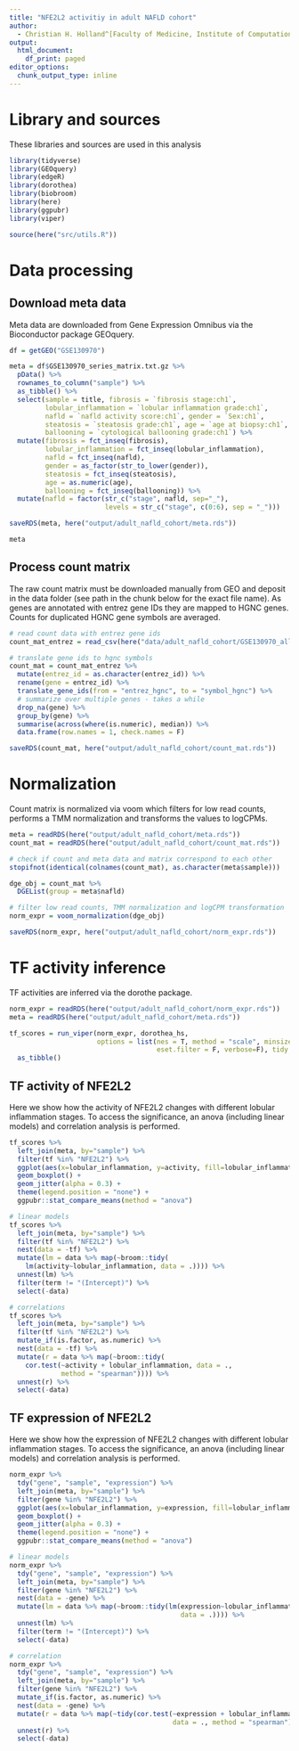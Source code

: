```yaml
---
title: "NFE2L2 activitiy in adult NAFLD cohort"
author: 
  - Christian H. Holland^[Faculty of Medicine, Institute of Computational Biomedicine, Heidelberg University, Bioquant, Heidelberg, Germany, christian.holland@bioquant.uni-heidelberg.de]
output:
  html_document:
    df_print: paged
editor_options:
  chunk_output_type: inline
---
```

# Library and sources
These libraries and sources are used in this analysis 
```r
library(tidyverse)
library(GEOquery)
library(edgeR)
library(dorothea)
library(biobroom)
library(here)
library(ggpubr)
library(viper)

source(here("src/utils.R"))
```

# Data processing
## Download meta data
Meta data are downloaded from Gene Expression Omnibus via the Bioconductor package GEOquery.
```r
df = getGEO("GSE130970")

meta = df$GSE130970_series_matrix.txt.gz %>%
  pData() %>%
  rownames_to_column("sample") %>%
  as_tibble() %>%
  select(sample = title, fibrosis = `fibrosis stage:ch1`, 
         lobular_inflammation = `lobular inflammation grade:ch1`, 
         nafld = `nafld activity score:ch1`, gender = `Sex:ch1`, 
         steatosis = `steatosis grade:ch1`, age = `age at biopsy:ch1`,
         ballooning = `cytological ballooning grade:ch1`) %>%
  mutate(fibrosis = fct_inseq(fibrosis),
         lobular_inflammation = fct_inseq(lobular_inflammation),
         nafld = fct_inseq(nafld),
         gender = as_factor(str_to_lower(gender)),
         steatosis = fct_inseq(steatosis),
         age = as.numeric(age),
         ballooning = fct_inseq(ballooning)) %>%
  mutate(nafld = factor(str_c("stage", nafld, sep="_"), 
                        levels = str_c("stage", c(0:6), sep = "_")))

saveRDS(meta, here("output/adult_nafld_cohort/meta.rds"))

meta
```

## Process count matrix
The raw count matrix must be downloaded manually from GEO and deposit in the data folder (see path in the chunk below for the exact file name). As genes are annotated with entrez gene IDs they are mapped to HGNC genes. Counts for duplicated HGNC gene symbols are averaged.
```r
# read count data with entrez gene ids
count_mat_entrez = read_csv(here("data/adult_nafld_cohort/GSE130970_all_sample_salmon_tximport_counts_entrez_gene_ID.csv"))

# translate gene ids to hgnc symbols
count_mat = count_mat_entrez %>%
  mutate(entrez_id = as.character(entrez_id)) %>%
  rename(gene = entrez_id) %>%
  translate_gene_ids(from = "entrez_hgnc", to = "symbol_hgnc") %>%
  # summarize over multiple genes - takes a while
  drop_na(gene) %>%
  group_by(gene) %>%
  summarise(across(where(is.numeric), median)) %>%
  data.frame(row.names = 1, check.names = F)

saveRDS(count_mat, here("output/adult_nafld_cohort/count_mat.rds"))
```

# Normalization
Count matrix is normalized via voom which filters for low read counts, performs a TMM normalization and transforms the values to logCPMs.
```r
meta = readRDS(here("output/adult_nafld_cohort/meta.rds"))
count_mat = readRDS(here("output/adult_nafld_cohort/count_mat.rds"))

# check if count and meta data and matrix correspond to each other
stopifnot(identical(colnames(count_mat), as.character(meta$sample)))

dge_obj = count_mat %>% 
  DGEList(group = meta$nafld)

# filter low read counts, TMM normalization and logCPM transformation
norm_expr = voom_normalization(dge_obj)

saveRDS(norm_expr, here("output/adult_nafld_cohort/norm_expr.rds"))
```

# TF activity inference
TF activities are inferred via the dorothe package.
```r
norm_expr = readRDS(here("output/adult_nafld_cohort/norm_expr.rds"))
meta = readRDS(here("output/adult_nafld_cohort/meta.rds"))

tf_scores = run_viper(norm_expr, dorothea_hs, 
                      options = list(nes = T, method = "scale", minsize = 4, 
                                     eset.filter = F, verbose=F), tidy = T) %>%
  as_tibble()
```

## TF activity of NFE2L2
Here we show how the activity of NFE2L2 changes with different lobular inflammation stages. To access the significance, an anova (including linear models) and correlation analysis is performed.
```r
tf_scores %>% 
  left_join(meta, by="sample") %>%
  filter(tf %in% "NFE2L2") %>%
  ggplot(aes(x=lobular_inflammation, y=activity, fill=lobular_inflammation)) +
  geom_boxplot() +
  geom_jitter(alpha = 0.3) +
  theme(legend.position = "none") +
  ggpubr::stat_compare_means(method = "anova")

# linear models
tf_scores %>%
  left_join(meta, by="sample") %>%
  filter(tf %in% "NFE2L2") %>%
  nest(data = -tf) %>%
  mutate(lm = data %>% map(~broom::tidy(
    lm(activity~lobular_inflammation, data = .)))) %>%
  unnest(lm) %>%
  filter(term != "(Intercept)") %>%
  select(-data)

# correlations
tf_scores %>%
  left_join(meta, by="sample") %>%
  filter(tf %in% "NFE2L2") %>%
  mutate_if(is.factor, as.numeric) %>%
  nest(data = -tf) %>%
  mutate(r = data %>% map(~broom::tidy(
    cor.test(~activity + lobular_inflammation, data = ., 
             method = "spearman")))) %>%
  unnest(r) %>%
  select(-data)
```

## TF expression of NFE2L2
Here we show how the expression of NFE2L2 changes with different lobular inflammation stages. To access the significance, an anova (including linear models) and correlation analysis is performed.
```r
norm_expr %>%
  tdy("gene", "sample", "expression") %>%
  left_join(meta, by="sample") %>%
  filter(gene %in% "NFE2L2") %>%  
  ggplot(aes(x=lobular_inflammation, y=expression, fill=lobular_inflammation)) +
  geom_boxplot() +
  geom_jitter(alpha = 0.3) +
  theme(legend.position = "none") +
  ggpubr::stat_compare_means(method = "anova")

# linear models
norm_expr %>%
  tdy("gene", "sample", "expression") %>%
  left_join(meta, by="sample") %>%
  filter(gene %in% "NFE2L2") %>%
  nest(data = -gene) %>%
  mutate(lm = data %>% map(~broom::tidy(lm(expression~lobular_inflammation, 
                                           data = .)))) %>%
  unnest(lm) %>%
  filter(term != "(Intercept)") %>%
  select(-data)

# correlation
norm_expr %>%
  tdy("gene", "sample", "expression") %>%
  left_join(meta, by="sample") %>%
  filter(gene %in% "NFE2L2") %>%
  mutate_if(is.factor, as.numeric) %>%
  nest(data = -gene) %>%
  mutate(r = data %>% map(~tidy(cor.test(~expression + lobular_inflammation, 
                                         data = ., method = "spearman")))) %>%
  unnest(r) %>%
  select(-data)
```

